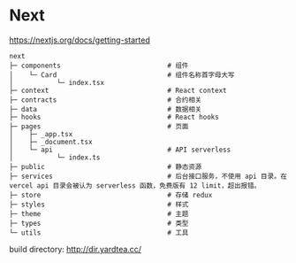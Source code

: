 # Next

https://nextjs.org/docs/getting-started

```
next
├─ components                           # 组件
│    └─ Card                            # 组件名称首字母大写
│           └─ index.tsx
├─ context                              # React context
├─ contracts                            # 合约相关
├─ data                                 # 数据相关
├─ hooks                                # React hooks
├─ pages                                # 页面
│    ├─ _app.tsx
│    ├─ _document.tsx
│    └─ api                             # API serverless
│           └─ index.ts
├─ public                               # 静态资源
├─ services                             # 后台接口服务，不使用 api 目录。在 vercel api 目录会被认为 serverless 函数，免费版有 12 limit，超出报错。
├─ store                                # 存储 redux
├─ styles                               # 样式
├─ theme                                # 主题
├─ types                                # 类型
└─ utils                                # 工具
```

build directory: http://dir.yardtea.cc/
